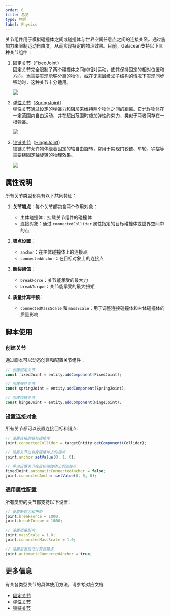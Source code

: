 ```yaml
---
order: 0
title: 总览
type: 物理
label: Physics
---
```


关节组件用于模拟碰撞体之间或碰撞体与世界空间任意点之间的连接关系。通过施加力来限制运动自由度，从而实现特定的物理效果。目前，Galacean支持以下三种关节组件：

1. [固定关节](/docs/physics/joint/fixedJoint)（[FixedJoint](/apis/core/#FixedJoint)）  
   固定关节完全限制了两个碰撞体之间的相对运动，使其保持固定的相对位置和方向。当需要实现能够分离的物体，或在无需层级父子结构的情况下实现同步移动时，这种关节十分适用。

   <Image src="https://mdn.alipayobjects.com/huamei_3zduhr/afts/img/A*h050RoMxg8sAAAAAAAAAAAAAesJ_AQ/original" />

2. [弹性关节](/docs/physics/joint/springJoint)（[SpringJoint](/apis/core/#SpringJoint)）  
   弹性关节通过设定的弹簧力和阻尼来维持两个物体之间的距离。它允许物体在一定范围内自由运动，并在超出范围时施加弹性约束力，类似于两者间存在一根弹簧。

   <Image src="https://mdn.alipayobjects.com/huamei_3zduhr/afts/img/A*eWoxQ57nWeEAAAAAAAAAAAAAesJ_AQ/original" />

3. [铰链关节](/docs/physics/joint/hingeJoint)（[HingeJoint](/apis/core/#HingeJoint)）  
   铰链关节允许物体绕着固定的轴自由旋转，常用于实现门铰链、车轮、钟摆等需要绕固定轴旋转的物理效果。

   <Image src="https://mdn.alipayobjects.com/huamei_3zduhr/afts/img/A*yZPrRohs-VcAAAAAAAAAAAAAesJ_AQ/original" />

## 属性说明

所有关节类型都具有以下共同特征：

1. **关节端点**：每个关节都包含两个作用对象：

   - 主体碰撞体：挂载关节组件的碰撞体
   - 连接对象：通过 `connectedCollider` 属性指定的目标碰撞体或世界空间中的点

2. **锚点设置**：

   - `anchor`：在主体碰撞体上的连接点
   - `connectedAnchor`：在目标对象上的连接点

3. **断裂阈值**：

   - `breakForce`：关节能承受的最大力
   - `breakTorque`：关节能承受的最大扭矩

4. **质量计算干预**：
   - `connectedMassScale` 和 `massScale`：用于调整连接碰撞体和主体碰撞体的质量影响

## 脚本使用

### 创建关节

通过脚本可以动态创建和配置关节组件：

```typescript
// 创建固定关节
const fixedJoint = entity.addComponent(FixedJoint);

// 创建弹性关节
const springJoint = entity.addComponent(SpringJoint);

// 创建铰链关节
const hingeJoint = entity.addComponent(HingeJoint);
```

### 设置连接对象

所有关节都可以设置连接目标和锚点:

```typescript
// 设置连接的目标碰撞体
joint.connectedCollider = targetEntity.getComponent(Collider);

// 设置关节在自身碰撞体上的锚点
joint.anchor.setValue(0, 1, 0);

// 手动设置关节在目标碰撞体上的连接点
fixedJoint.automaticConnectedAnchor = false;
joint.connectedAnchor.setValue(0, 0, 0);
```

### 通用属性配置

所有类型的关节都支持以下设置：

```typescript
// 设置断裂力和扭矩
joint.breakForce = 1000;
joint.breakTorque = 1000;

// 设置质量影响
joint.massScale = 1.0;
joint.connectedMassScale = 1.0;

// 设置是否自动计算连接点
joint.automaticConnectedAnchor = true;
```

## 更多信息

有关各类型关节的具体使用方法，请参考对应文档:

- [固定关节](/docs/physics/joint/fixedJoint)
- [弹性关节](/docs/physics/joint/springJoint)
- [铰链关节](/docs/physics/joint/hingeJoint)
